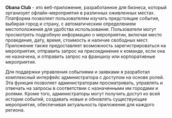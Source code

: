 **Obana Club** - это веб-приложение, разработанное для бизнеса, который организует офлайн-мероприятия в различных оживленных местах. Платформа позволяет пользователям изучать предстоящие события, выбирая город и страну, с автоматическим определением местоположения для удобства использования. Пользователи могут просмотреть подробную информацию о мероприятии, включая место проведения, дату, время, стоимость и наличие свободных мест. Приложение также предоставляет возможность зарегистрироваться на мероприятия, отправить запрос на присоединение к команде, если она не назначена, и отправить запрос на франшизу или корпоративные мероприятия.

Для поддержки управления событиями и заявками я разработал комплексный интерфейс администратора с доступом на основе ролей. Эта функция позволяет администраторам просматривать, управлять и отвечать на запросы в соответствии с назначенными им городами и ролями. Кроме того, администраторы могут получить доступ ко всей истории событий, создавать новые и обновлять существующие мероприятия, обеспечивая актуальность приложения для каждого региона.
